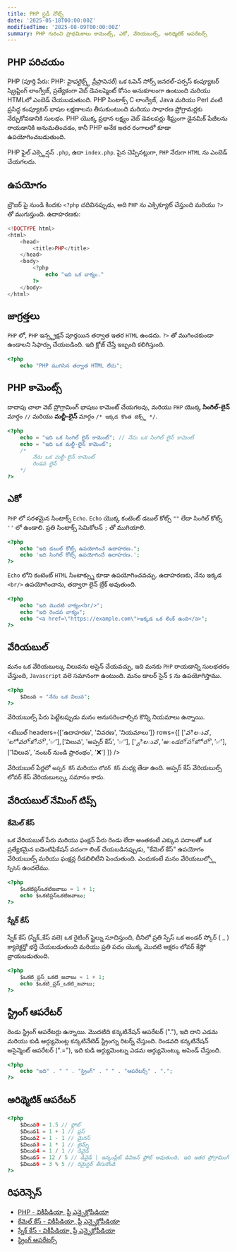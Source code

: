 ```yaml
---
title: PHP స్టడీ నోట్స్
date: '2025-05-18T00:00:00Z'
modifiedTime: '2025-08-09T00:00:00Z'
summary: PHP గురించి ప్రాథమికాలు కామెంట్స్, ఎకో, వేరియబుల్స్, అరిథ్మెటిక్ ఆపరేటర్స్
---
```


## PHP పరిచయం

PHP (పూర్తి పేరు: PHP: _హైపర్టెక్స్ట్ ప్రీప్రాసెసర్_) ఒక ఓపెన్ సోర్స్ జనరల్-పర్పస్ కంప్యూటర్ స్క్రిప్టింగ్ లాంగ్వేజ్, ప్రత్యేకంగా వెబ్ డెవలప్మెంట్ కోసం అనుకూలంగా ఉంటుంది మరియు HTMLలో ఎంబెడ్ చేయబడుతుంది. PHP సింటాక్స్ C లాంగ్వేజ్, Java మరియు Perl వంటి ప్రసిద్ధ కంప్యూటర్ భాషల లక్షణాలను తీసుకుంటుంది మరియు సాధారణ ప్రోగ్రామర్లకు నేర్చుకోవడానికి సులభం. PHP యొక్క ప్రధాన లక్ష్యం వెబ్ డెవలపర్లు శీఘ్రంగా డైనమిక్ పేజీలను రాయడానికి అనుమతించడం, కానీ PHP అనేక ఇతర రంగాలలో కూడా ఉపయోగించబడుతుంది.

PHP ఫైల్ ఎక్స్టెన్షన్ `.php`, ఉదా `index.php`. పైన చెప్పినట్లుగా, `PHP` నేరుగా `HTML` ను ఎంబెడ్ చేయగలదు.

## ఉపయోగం

బ్రౌజర్ పై నుండి కిందకు `<?php` చదివినప్పుడు, అది `PHP` ను ఎక్సిక్యూట్ చేస్తుంది మరియు `?>` తో ముగుస్తుంది. ఉదాహరణకు:

```php
<!DOCTYPE html>
<html>
    <head>
        <title>PHP</title>
    </head>
    <body>
        <?php
            echo "ఇది ఒక వాక్యం."
        ?>
    </body>
</html>
```

## జాగ్రత్తలు

`PHP` లో, `PHP` ఇన్స్ట్రక్షన్ పూర్తయిన తర్వాత ఇతర `HTML` ఉండదు. `?>` తో ముగించకుండా ఉండాలని సిఫార్సు చేయబడింది. ఇది క్లోజ్ చేస్తే ఇబ్బంది కలిగిస్తుంది.

```php
<?php
    echo "PHP ముగిసిన తర్వాత HTML లేదు";
```

## PHP కామెంట్స్

దాదాపు చాలా వెబ్ ప్రోగ్రామింగ్ భాషలు కామెంట్ చేయగలవు, మరియు `PHP` యొక్క **సింగిల్-లైన్** మార్గం `//` మరియు **మల్టీ-లైన్** మార్గం `/* ఇక్కడ కొంత టెక్స్ట్ */`.

```php
<?php
    echo = "ఇది ఒక సింగిల్ లైన్ కామెంట్"; // నేను ఒక సింగిల్ లైన్ కామెంట్
    echo = "ఇది ఒక మల్టీ-లైన్ కామెంట్";
    /*
        నేను ఒక మల్టీ-లైన్ కామెంట్
        రెండవ లైన్
    */
?>
```

## ఎకో

`PHP` లో సరళమైన సింటాక్స్ `Echo`. `Echo` యొక్క కంటెంట్ డబుల్ కోట్స్ `""` లేదా సింగిల్ కోట్స్ `''` లో ఉండాలి. ప్రతి సింటాక్స్ సెమికోలన్ `;` తో ముగియాలి.

```php
<?php
    echo "ఇది డబుల్ కోట్స్ ఉపయోగించే ఉదాహరణ.";
    echo 'ఇది సింగిల్ కోట్స్ ఉపయోగించే ఉదాహరణ.';
?>
```

`Echo` లోని కంటెంట్ `HTML` సింటాక్స్ను కూడా ఉపయోగించవచ్చు. ఉదాహరణకు, నేను ఇక్కడ `<br/>` ఉపయోగించాను, తద్వారా లైన్ బ్రేక్ అవుతుంది.

```php
<?php
    echo "ఇది మొదటి వాక్యం<br/>";
    echo "ఇది రెండవ వాక్యం";
    echo "<a href=\"https://example.com\">ఇక్కడ ఒక లింక్ ఉంది</a>";
?>
```

## వేరియబుల్

మనం ఒక వేరియబుల్కు విలువను అసైన్ చేయవచ్చు, ఇది మనకు `PHP` రాయడాన్ని సులభతరం చేస్తుంది, `Javascript` వలె సమానంగా ఉంటుంది. మనం డాలర్ సైన్ `$` ను ఉపయోగిస్తాము.

```php
<?php
    $విలువ = "నేను ఒక విలువ";
?>
```

వేరియబుల్స్ పేరు పెట్టేటప్పుడు మనం అనుసరించాల్సిన కొన్ని నియమాలు ఉన్నాయి.

<టేబుల్
  headers={['ఉదాహరణ', 'వివరణ', 'నియమాలు']}
  rows={[
    ['$విలువ', 'లోవర్ కేస్', '✅'],
    ['$విలువ', 'అప్పర్ కేస్', '✅'],
    ['$_విలువ', 'అండర్ స్కోర్', '✅'],
    ['$1విలువ', 'నంబర్ నుండి ప్రారంభం', '❌']
  ]}
/>

వేరియబుల్ పేర్లలో `అప్పర్ కేస్` మరియు `లోవర్ కేస్` మధ్య తేడా ఉంది. అప్పర్ కేస్ వేరియబుల్స్ లోవర్ కేస్ వేరియబుల్స్కు సమానం కాదు.

## వేరియబుల్ నేమింగ్ టిప్స్

### కేమెల్ కేస్

ఒక వేరియబుల్ పేరు మరియు ఫంక్షన్ పేరు రెండు లేదా అంతకంటే ఎక్కువ పదాలతో ఒక ప్రత్యేకమైన ఐడెంటిఫికేషన్ పదంగా లింక్ చేయబడినప్పుడు, "కేమెల్ కేస్" ఉపయోగం వేరియబుల్స్ మరియు ఫంక్షన్ల రీడబిలిటీని పెంచుతుంది. ఎందుకంటే మనం వేరియబుల్స్లో `స్పేసెస్` ఉంచలేము.

```php
<?php
    $ఒకటిప్లస్ఒకటిజవాబు = 1 + 1;
    echo $ఒకటిప్లస్ఒకటిజవాబు;
?>
```

### స్నేక్ కేస్

స్నేక్ కేస్ (స్నేక్_కేస్ వలె) ఒక రైటింగ్ స్టైల్ను సూచిస్తుంది, దీనిలో ప్రతి స్పేస్ ఒక అండర్ స్కోర్ ( \_ ) క్యారెక్టర్తో భర్తీ చేయబడుతుంది మరియు ప్రతి పదం యొక్క మొదటి అక్షరం లోవర్ కేస్లో వ్రాయబడుతుంది.

```php
<?php
    $ఒకటి_ప్లస్_ఒకటి_జవాబు = 1 + 1;
    echo $ఒకటి_ప్లస్_ఒకటి_జవాబు;
?>
```

## స్ట్రింగ్ ఆపరేటర్

రెండు స్ట్రింగ్ ఆపరేటర్లు ఉన్నాయి. మొదటిది కన్కటినేషన్ ఆపరేటర్ ("."), ఇది దాని ఎడమ మరియు కుడి ఆర్గ్యుమెంట్ల కన్కటినేటెడ్ స్ట్రింగ్ను రిటర్న్ చేస్తుంది. రెండవది కన్కటినేషన్ అసైన్మెంట్ ఆపరేటర్ (".="), ఇది కుడి ఆర్గ్యుమెంట్ను ఎడమ ఆర్గ్యుమెంట్కు అపెండ్ చేస్తుంది.

```php
<?php
    echo "ఇది" . " " . "స్ట్రింగ్" . " " . "ఆపరేటర్స్" . ".";
?>
```

## అరిథ్మెటిక్ ఆపరేటర్

```php
<?php
    $విలువ0 = 1.5 // ఫ్లోట్
    $విలువ1 = 1 + 1 // ప్లస్
    $విలువ2 = 1 - 1 // మైనస్
    $విలువ3 = 1 * 1 // టైమ్స్
    $విలువ4 = 1 / 1 // డివైడ్
    $విలువ5 = 12 / 5 // డివైడ్ | ఇన్కంప్లీట్ డివిజన్ ఫ్లోట్ అవుతుంది, ఇది ఇతర ప్రోగ్రామింగ్ భాషల నుండి భిన్నంగా ఉంటుంది, php రిమైన్డర్ను లెక్కిస్తుంది
    $విలువ6 = 3 % 5 // రిమైన్డర్ తీసుకోండి
?>
```

## రిఫరెన్సెస్

- [PHP - వికీపీడియా, ఫ్రీ ఎన్సైక్లోపీడియా](https://en.wikipedia.org/wiki/PHP)
- [కేమెల్ కేస్ - వికీపీడియా, ఫ్రీ ఎన్సైక్లోపీడియా](https://en.wikipedia.org/wiki/Camel_case)
- [స్నేక్ కేస్ - వికీపీడియా, ఫ్రీ ఎన్సైక్లోపీడియా](https://en.wikipedia.org/wiki/Snake_case)
- [స్ట్రింగ్ ఆపరేటర్స్](https://www.php.net/manual/en/language.operators.string.php)
